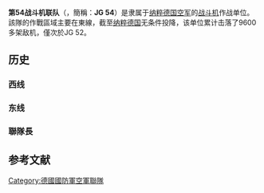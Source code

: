 {{多個問題|
{{unreferenced|time=2013-11-01T07:11:31+00:00}}
{{expand|time=2013-11-01T07:11:31+00:00}}
}}
{{Infobox Military Unit
|unit_name=第54战斗机联队
|image=[[File:JG-54_Emblem.svg|120px]]
|caption=JG 54 ''Grünherz''
|dates=1939 – 1945
|country={{flagicon|Nazi Germany}} [[纳粹德国|纳粹德国]]
|allegiance=
|branch=纳粹德国空军
|type=[[战斗机|战斗机]]
|role=夺取[[制空权|制空权]]
|size=[[空军联队|空军联队]]
|command_structure=
|current_commander=
|garrison=
|ceremonial_chief=
|colonel_of_the_regiment=
|nickname=Grünherz
|patron=
|motto=
|colors=
|identification_symbol=
|march=
|mascot=
|battles=
|notable_commanders={{tsl|en|Hannes Trautloft|}}<br>（1940年8月25日–1943年7月5日）
|anniversaries=
|decorations=
|battle_honours=
<!-- Aircraft -->
|equipment= [[Bf_109|Bf 109]]<br>[[Fw_190|Fw 190]]<br>[[Me_262|Me 262]]
}}
'''第54战斗机联队'''（'''{{lang-de|Jagdgeschwader 54}}'''，簡稱：'''JG 54'''）是隶属于[[纳粹德国空军|纳粹德国空军]]的[[战斗机|战斗机]]作战单位。該隊的作戰區域主要在東線，截至[[纳粹德国|纳粹德国]]无条件投降，该单位累计击落了9600多架敌机，僅次於JG 52。

==历史==
===西线===

===东线===

===聯隊長===

==参考文献==

{{德國國防軍空軍戰鬥機聯隊}}
[[Category:德國國防軍空軍聯隊|Category:德國國防軍空軍聯隊]]